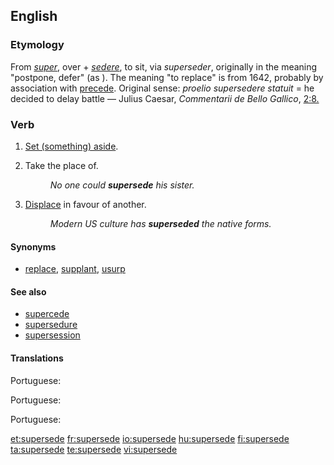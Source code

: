 ==English==

===Etymology===
From {{L.}} ''[[super]]'', over + ''[[sedere]]'', to sit, via {{MF.}} ''superseder'', originally in the meaning "postpone, defer" (as {{L.}}).
The meaning "to replace" is from 1642, probably by association with [[precede]].
Original {{L.}} sense: ''proelio supersedere statuit'' = he decided to delay battle — Julius Caesar, ''Commentarii de Bello Gallico'', [http://books.google.com/books?id=It6gog_TA2oC&pg=PA87&lpg=PA87&dq=supersedere&source=web&ots=RbNGmp9Lcv&sig=JpR8O8C2E7X_JBXF3OW_MApYjBs 2:8.]

===Verb===
{{en-verb|supersedes|superseding|superseded}}

# {{transitive}} [[set aside|Set (something) aside]].
# {{transitive}} Take the place of.
#: ''No one could '''supersede''' his sister.''
# {{transitive}} [[displace|Displace]] in favour of another.
#: ''Modern US culture has '''superseded''' the native forms.''

====Synonyms====
* {{sense|take the place of}} [[replace]], [[supplant]], [[usurp]]

====See also====
* [[supercede]] {{i|common misspelling}}
* [[supersedure]]
* [[supersession]]

====Translations====
{{trans-top|Set aside}}
{{trans-mid}}
Portuguese: {{t|pt|sobrepor}}
{{trans-bottom}}

{{trans-top|Take the place of}}
{{trans-mid}}
Portuguese: {{t|pt|substituir}}
{{trans-bottom}}

{{trans-top|Displace in favour of another}}
{{trans-mid}}
Portuguese: {{t|pt|substituir}}
{{trans-bottom}}

[[et:supersede]]
[[fr:supersede]]
[[io:supersede]]
[[hu:supersede]]
[[fi:supersede]]
[[ta:supersede]]
[[te:supersede]]
[[vi:supersede]]